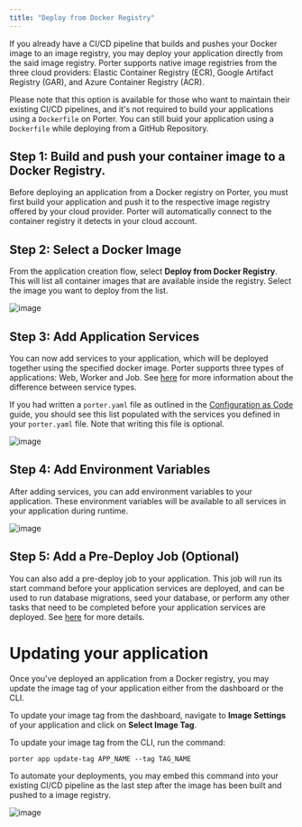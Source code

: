 ```yaml
---
title: "Deploy from Docker Registry"
---
```


If you already have a CI/CD pipeline that builds and pushes your Docker image to an image registry, you may deploy your application directly from the said image registry.
Porter supports native image registries from the three cloud providers: Elastic Container Registry (ECR), Google Artifact Registry (GAR), and Azure Container Registry (ACR).

Please note that this option is available for those who want to maintain their existing CI/CD pipelines, and it's not required to build your applications using a `Dockerfile` on Porter.
You can still buid your application using a `Dockerfile` while deploying from a GitHub Repository.

## Step 1: Build and push your container image to a Docker Registry.

Before deploying an application from a Docker registry on Porter, you must first build your application and push it to the respective image registry offered by your cloud provider.
Porter will automatically connect to the container registry it detects in your cloud account.

## Step 2: Select a Docker Image

From the application creation flow, select **Deploy from Docker Registry**. This will list all container images that are available inside the registry.
Select the image you want to deploy from the list.

![image](/images/deploying-applications/deploy-from-docker-registry.png)

## Step 3: Add Application Services

You can now add services to your application, which will be deployed together using the specified docker image. Porter supports three types of applications: Web, Worker and Job.
See [here](/deploy/types-of-services) for more information about the difference between service types.

If you had written a `porter.yaml` file as outlined in the [Configuration as Code](/deploy/configuration-as-code/overview) guide, you should see this list populated with the services you defined in your `porter.yaml` file.
Note that writing this file is optional.

![image](/images/deploying-applications/application-services.png)

## Step 4: Add Environment Variables

After adding services, you can add environment variables to your application. These environment variables will be available to all services in your application during runtime.

![image](/images/deploying-applications/environment-vars.png)

## Step 5: Add a Pre-Deploy Job (Optional)

You can also add a pre-deploy job to your application. This job will run its start command before your application services are deployed, and can be used to run database migrations, seed your database, or perform any other tasks that need to be completed before your application services are deployed.
See [here](/deploy/pre-deploy-jobs) for more details.

# Updating your application

Once you've deployed an application from a Docker registry, you may update the image tag of your application either from the dashboard or the CLI.

To update your image tag from the dashboard, navigate to **Image Settings** of your application and click on **Select Image Tag**.

To update your image tag from the CLI, run the command:

```
porter app update-tag APP_NAME --tag TAG_NAME
```

To automate your deployments, you may embed this command into your existing CI/CD pipeline as the last step after the image has been built and pushed to a image registry.

![image](/images/deploying-applications/update-docker-app.png)

